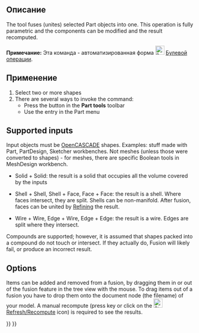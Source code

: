 <languages/>

{{Docnav/ru
|[[Part_Cut/ru|Обрезать]]
|[[Part_Common/ru|Пересечение]]
|[[Part_Workbench/ru|Деталь]]
|IconL=Part_Cut.svg
|IconR=Part_Common.svg
|IconC=Workbench_Part.svg
}}

{{GuiCommand/ru
|Name/ru=Объединение
|Icon=Part Fuse.svg
|MenuLocation=Деталь → Булевы операции → Объединение
|Workbenches=[[Part_Workbench/ru|Деталь]]
|SeeAlso=[[Part Boolean/ru|Булевы операции]], [[Part Cut/ru|Обрезать]], [[Part Common/ru|Пересечение]]}}

<span id="Description"></span>
== Описание ==

The {{Button|[[Image:Part_Fuse.svg|24px|link=Part_Fuse]] [[Part_Fuse|Part Fuse]]}} tool fuses (unites) selected Part objects into one. This operation is fully parametric and the components can be modified and the result recomputed.

'''Примечание:''' Эта команда - автоматизированная форма [[Image:Part_Booleans.svg|24px|link=Part_Boolean/ru]] [[Part_Boolean/ru|Булевой операции]].

<span id="Usage"></span>
== Применение ==

# Select two or more shapes
# There are several ways to invoke the command:
#* Press the {{Button|[[Image:Part_Fuse.svg|16px|link=Part_Fuse]] Part Fuse}} button in the '''Part tools''' toolbar
#* Use the {{MenuCommand|Part → Boolean → Union}} entry in the Part menu

== Supported inputs ==

Input objects must be [[OpenCASCADE|OpenCASCADE]] shapes. Examples: stuff made with Part, PartDesign, Sketcher workbenches. Not meshes (unless those were converted to shapes) - for meshes, there are specific Boolean tools in MeshDesign workbench.

* Solid + Solid: the result is a solid that occupies all the volume covered by the inputs

* Shell + Shell, Shell + Face, Face + Face: the result is a shell. Where faces intersect, they are split. Shells can be non-manifold. After fusion, faces can be united by [[Part_RefineShape/ru|Refining]] the result.

* Wire + Wire, Edge + Wire, Edge + Edge: the result is a wire. Edges are split where they intersect. 

Compounds are supported; however, it is assumed that shapes packed into a compound do not touch or intersect. If they actually do, Fusion will likely fail, or produce an incorrect result.

== Options ==

Items can be added and removed from a fusion, by dragging them in or out of the fusion feature in the tree view with the mouse. To drag items out of a fusion you have to drop them onto the document node (the filename) of your model. A manual recompute (press {{KEY|F5}} key or click on the [[Image:Std_Refresh.svg|24px]] [[Std_Refresh|Refresh/Recompute]] icon) is required to see the results. 


{{Docnav/ru
|[[Part_Cut/ru|Обрезать]]
|[[Part_Common/ru|Пересечение]]
|[[Part_Workbench/ru|Верстак Part]]
|IconL=Part_Cut.svg
|IconR=Part_Common.svg
|IconC=Workbench_Part.svg
}}

{{Part_Tools_navi{{#translation:}}}}
{{Userdocnavi{{#translation:}}}}